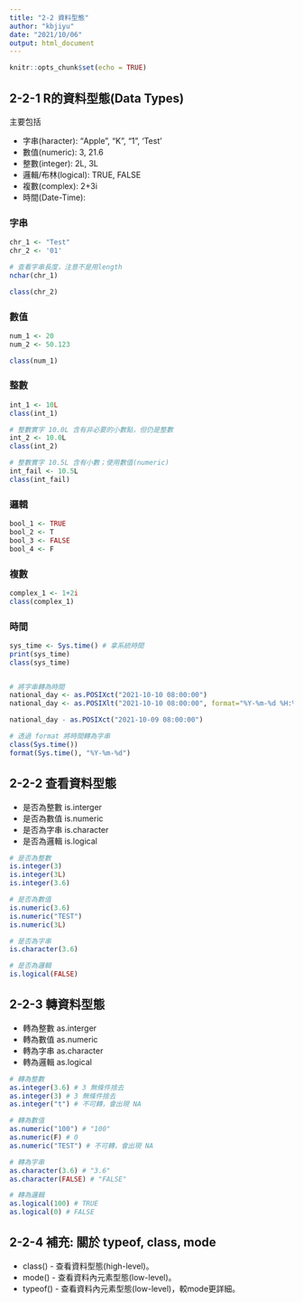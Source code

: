 ```yaml
---
title: "2-2 資料型態"
author: "kbjiyu"
date: "2021/10/06"
output: html_document
---
```


```r
knitr::opts_chunk$set(echo = TRUE)
```

## 2-2-1 R的資料型態(Data Types)

主要包括 

- 字串(haracter): "Apple", "K", "1", 'Test'
- 數值(numeric): 3, 21.6
- 整數(integer): 2L, 3L
- 邏輯/布林(logical): TRUE, FALSE
- 複數(complex): 2+3i
- 時間(Date-Time): 

### 字串
```r
chr_1 <- "Test"
chr_2 <- '01'

# 查看字串長度，注意不是用length
nchar(chr_1)

class(chr_2)
```

### 數值
```r
num_1 <- 20
num_2 <- 50.123

class(num_1)
```

### 整數
```r
int_1 <- 10L
class(int_1)

# 整數實字 10.0L 含有非必要的小數點，但仍是整數
int_2 <- 10.0L
class(int_2)

# 整數實字 10.5L 含有小數；使用數值(numeric)
int_fail <- 10.5L
class(int_fail)

```

### 邏輯
```r
bool_1 <- TRUE
bool_2 <- T
bool_3 <- FALSE
bool_4 <- F

```

### 複數

```r
complex_1 <- 1+2i
class(complex_1)
```

### 時間

```r
sys_time <- Sys.time() # 拿系統時間
print(sys_time)
class(sys_time)


# 將字串轉為時間
national_day <- as.POSIXct("2021-10-10 08:00:00")
national_day <- as.POSIXlt("2021-10-10 08:00:00", format="%Y-%m-%d %H:%M:%S")

national_day - as.POSIXct("2021-10-09 08:00:00")

# 透過 format 將時間轉為字串
class(Sys.time())
format(Sys.time(), "%Y-%m-%d")
```

## 2-2-2 查看資料型態

- 是否為整數 is.interger
- 是否為數值 is.numeric
- 是否為字串 is.character
- 是否為邏輯 is.logical

```r

# 是否為整數
is.integer(3)
is.integer(3L)
is.integer(3.6)

# 是否為數值
is.numeric(3.6)
is.numeric("TEST")
is.numeric(3L)

# 是否為字串
is.character(3.6)

# 是否為邏輯
is.logical(FALSE)

```
## 2-2-3 轉資料型態

- 轉為整數 as.interger
- 轉為數值 as.numeric
- 轉為字串 as.character
- 轉為邏輯 as.logical

```r

# 轉為整數
as.integer(3.6) # 3 無條件捨去
as.integer(3) # 3 無條件捨去
as.integer("t") # 不可轉，會出現 NA

# 轉為數值
as.numeric("100") # "100"
as.numeric(F) # 0
as.numeric("TEST") # 不可轉，會出現 NA

# 轉為字串
as.character(3.6) # "3.6"
as.character(FALSE) # "FALSE"

# 轉為邏輯
as.logical(100) # TRUE
as.logical(0) # FALSE

```
## 2-2-4 補充: 關於 typeof, class, mode

- class() - 查看資料型態(high-level)。
- mode() - 查看資料內元素型態(low-level)。
- typeof() - 查看資料內元素型態(low-level)，較mode更詳細。